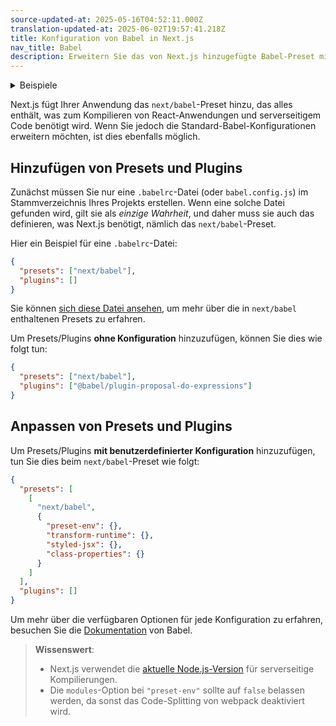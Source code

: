 ```yaml
---
source-updated-at: 2025-05-16T04:52:11.000Z
translation-updated-at: 2025-06-02T19:57:41.218Z
title: Konfiguration von Babel in Next.js
nav_title: Babel
description: Erweitern Sie das von Next.js hinzugefügte Babel-Preset mit Ihren eigenen Konfigurationen.
---
```


<details>
  <summary>Beispiele</summary>

- [Anpassen der Babel-Konfiguration](https://github.com/vercel/next.js/tree/canary/examples/with-custom-babel-config)

</details>

Next.js fügt Ihrer Anwendung das `next/babel`-Preset hinzu, das alles enthält, was zum Kompilieren von React-Anwendungen und serverseitigem Code benötigt wird. Wenn Sie jedoch die Standard-Babel-Konfigurationen erweitern möchten, ist dies ebenfalls möglich.

## Hinzufügen von Presets und Plugins

Zunächst müssen Sie nur eine `.babelrc`-Datei (oder `babel.config.js`) im Stammverzeichnis Ihres Projekts erstellen. Wenn eine solche Datei gefunden wird, gilt sie als _einzige Wahrheit_, und daher muss sie auch das definieren, was Next.js benötigt, nämlich das `next/babel`-Preset.

Hier ein Beispiel für eine `.babelrc`-Datei:

```json filename=".babelrc"
{
  "presets": ["next/babel"],
  "plugins": []
}
```

Sie können [sich diese Datei ansehen](https://github.com/vercel/next.js/blob/canary/packages/next/src/build/babel/preset.ts), um mehr über die in `next/babel` enthaltenen Presets zu erfahren.

Um Presets/Plugins **ohne Konfiguration** hinzuzufügen, können Sie dies wie folgt tun:

```json filename=".babelrc"
{
  "presets": ["next/babel"],
  "plugins": ["@babel/plugin-proposal-do-expressions"]
}
```

## Anpassen von Presets und Plugins

Um Presets/Plugins **mit benutzerdefinierter Konfiguration** hinzuzufügen, tun Sie dies beim `next/babel`-Preset wie folgt:

```json filename=".babelrc"
{
  "presets": [
    [
      "next/babel",
      {
        "preset-env": {},
        "transform-runtime": {},
        "styled-jsx": {},
        "class-properties": {}
      }
    ]
  ],
  "plugins": []
}
```

Um mehr über die verfügbaren Optionen für jede Konfiguration zu erfahren, besuchen Sie die [Dokumentation](https://babeljs.io/docs/) von Babel.

> **Wissenswert**:
>
> - Next.js verwendet die [aktuelle Node.js-Version](https://github.com/nodejs/release#release-schedule) für serverseitige Kompilierungen.
> - Die `modules`-Option bei `"preset-env"` sollte auf `false` belassen werden, da sonst das Code-Splitting von webpack deaktiviert wird.